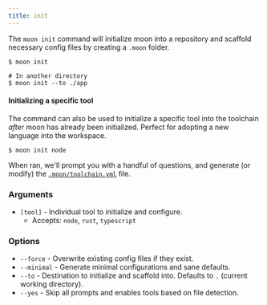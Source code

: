 ```yaml
---
title: init
---
```


The `moon init` command will initialize moon into a repository and scaffold necessary config files
by creating a `.moon` folder.

```shell
$ moon init

# In another directory
$ moon init --to ./app
```

#### Initializing a specific tool

The command can also be used to initialize a specific tool into the toolchain _after_ moon has
already been initialized. Perfect for adopting a new language into the workspace.

```shell
$ moon init node
```

When ran, we'll prompt you with a handful of questions, and generate (or modify) the
[`.moon/toolchain.yml`](../config/toolchain) file.

### Arguments

- `[tool]` - Individual tool to initialize and configure.
  - Accepts: `node`, `rust`, `typescript`

### Options

- `--force` - Overwrite existing config files if they exist.
- `--minimal` - Generate minimal configurations and sane defaults.
- `--to` - Destination to initialize and scaffold into. Defaults to `.` (current working directory).
- `--yes` - Skip all prompts and enables tools based on file detection.
